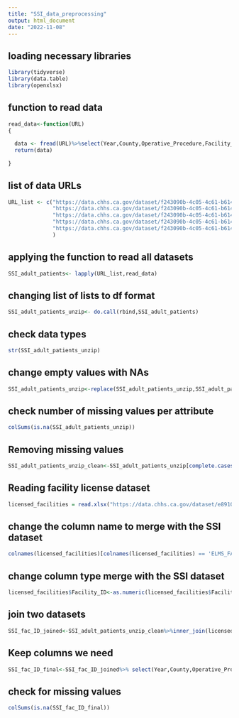 ```yaml
---
title: "SSI_data_preprocessing"
output: html_document
date: "2022-11-08"
---
```


## loading necessary libraries
```r
library(tidyverse)
library(data.table)
library(openxlsx)
```

## function to read data
```r
read_data<-function(URL)
{
 
  data <- fread(URL)%>%select(Year,County,Operative_Procedure,Facility_ID,Hospital_Category_RiskAdjustment,Procedure_Count,Infections_Reported)
  return(data)
  
}
```
## list of data URLs 
```r
URL_list <- c("https://data.chhs.ca.gov/dataset/f243090b-4c05-4c61-b614-7cb49b86b21d/resource/294eff96-096e-4b91-bff5-8de78fda318b/download/cdph_ssi_adult_odp_2021.csv",
              "https://data.chhs.ca.gov/dataset/f243090b-4c05-4c61-b614-7cb49b86b21d/resource/e6828e3c-bf54-4991-865b-b4cc11719b8d/download/cdph_ssi_adult_odp_2020h1.csv",
              "https://data.chhs.ca.gov/dataset/f243090b-4c05-4c61-b614-7cb49b86b21d/resource/eb324b4d-d2d2-41e8-aa53-f1b8380b4692/download/cdph_ssi_adult_odp_2020h2.csv",
              "https://data.chhs.ca.gov/dataset/f243090b-4c05-4c61-b614-7cb49b86b21d/resource/238ff746-71d9-4507-95d0-2a7b5146f4f5/download/cdph_ssi_adult_odp_2019.csv",
              "https://data.chhs.ca.gov/dataset/f243090b-4c05-4c61-b614-7cb49b86b21d/resource/bfbface5-a54a-43ae-a9a0-74d70dcc9d18/download/cdph_ssi_adult_odp_2018.csv"
              )
```
## applying the function to read all datasets
```r
SSI_adult_patients<- lapply(URL_list,read_data)
```
## changing list of lists to df format
```r
SSI_adult_patients_unzip<- do.call(rbind,SSI_adult_patients)
```
## check data types 
```r
str(SSI_adult_patients_unzip)
```
## change empty values with NAs
```r
SSI_adult_patients_unzip<-replace(SSI_adult_patients_unzip,SSI_adult_patients_unzip=="",NA)
```

## check number of missing values per attribute
```r
colSums(is.na(SSI_adult_patients_unzip))
```
## Removing missing values
```r
SSI_adult_patients_unzip_clean<-SSI_adult_patients_unzip[complete.cases(SSI_adult_patients_unzip)]
```
## Reading facility license dataset
```r
licensed_facilities = read.xlsx("https://data.chhs.ca.gov/dataset/e89100fd-1f1d-4a37-8205-d588aa42e5a1/resource/e083f267-43bf-427b-9ee3-f53faaff5d7e/download/odp_elms_aspen_oshpd_cw_mar2022.xlsx",sheet=1)
```

## change the column name to merge with the SSI dataset
```r
colnames(licensed_facilities)[colnames(licensed_facilities) == 'ELMS_FACID'] <- 'Facility_ID'
```
## change column type merge with the SSI dataset
```r
licensed_facilities$Facility_ID<-as.numeric(licensed_facilities$Facility_ID)
```
## join two datasets
```r
SSI_fac_ID_joined<-SSI_adult_patients_unzip_clean%>%inner_join(licensed_facilities,by="Facility_ID")
```
## Keep columns we need
```r
SSI_fac_ID_final<-SSI_fac_ID_joined%>% select(Year,County,Operative_Procedure,Hospital_Category_RiskAdjustment,Procedure_Count,Infections_Reported,LICENSED_CERTIFIED,FAC_TYPE_DESCRIPTION,FAC_FAC_RELATIONSHIP)
```
## check for missing values
```r
colSums(is.na(SSI_fac_ID_final))
```



